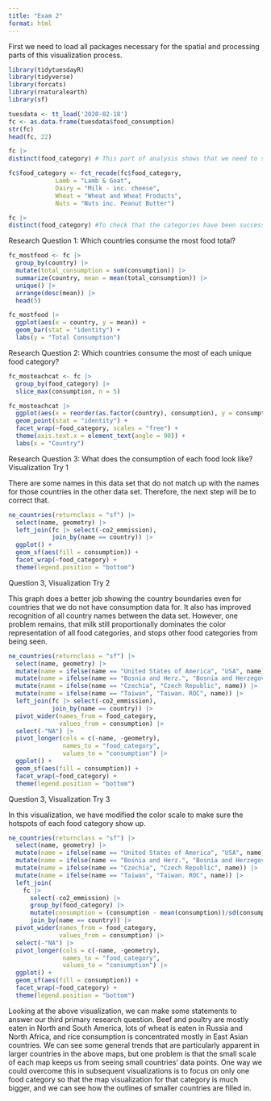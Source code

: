 ```yaml
---
title: "Exam 2"
format: html
---
```


First we need to load all packages necessary for the spatial and processing parts of this visualization process.
```r
library(tidytuesdayR)
library(tidyverse)
library(forcats)
library(rnaturalearth)
library(sf)
```


```r
tuesdata <- tt_load('2020-02-18')
fc <- as.data.frame(tuesdata$food_consumption)
str(fc)
head(fc, 22)
```

```r
fc |>
distinct(food_category) # This part of analysis shows that we need to shorten some of these names before we can visualize them.


```

```r
fc$food_category <- fct_recode(fc$food_category,
             Lamb = "Lamb & Goat",
             Dairy = "Milk - inc. cheese",
             Wheat = "Wheat and Wheat Products",
             Nuts = "Nuts inc. Peanut Butter")

fc |>
distinct(food_category) #To check that the categories have been successfully changed
```
Research Question 1: Which countries consume the most food total?
```r
fc_mostfood <- fc |>
  group_by(country) |>
  mutate(total_consumption = sum(consumption)) |>
  summarize(country, mean = mean(total_consumption)) |>
  unique() |>
  arrange(desc(mean)) |>
  head(5)

fc_mostfood |>
  ggplot(aes(x = country, y = mean)) +
  geom_bar(stat = "identity") +
  labs(y = "Total Consumption")

```
Research Question 2: Which countries consume the most of each unique food category?
```r
fc_mosteachcat <- fc |>
  group_by(food_category) |>
  slice_max(consumption, n = 5)

fc_mosteachcat |>
  ggplot(aes(x = reorder(as.factor(country), consumption), y = consumption)) +
  geom_point(stat = "identity") +
  facet_wrap(~food_category, scales = "free") +
  theme(axis.text.x = element_text(angle = 90)) +
  labs(x = "Country")


```

Research Question 3: What does the consumption of each food look like?
Visualization Try 1

There are some names in this data set that do not match up with the names for those countries in the other data set. Therefore, the next step will be to correct that.
```r
ne_countries(returnclass = "sf") |>
  select(name, geometry) |>
  left_join(fc |> select(-co2_emmission),
            join_by(name == country)) |>
  ggplot() +
  geom_sf(aes(fill = consumption)) +
  facet_wrap(~food_category) +
  theme(legend.position = "bottom")

```
Question 3, Visualization Try 2

This graph does a better job showing the country boundaries even for countries that we do not have consumption data for. It also has improved recognition of all country names between the data set. However, one problem remains, that milk still proportionally dominates the color representation of all food categories, and stops other food categories from being seen.
```r
ne_countries(returnclass = "sf") |>
  select(name, geometry) |>
  mutate(name = ifelse(name == "United States of America", "USA", name)) |>
  mutate(name = ifelse(name == "Bosnia and Herz.", "Bosnia and Herzegovina", name)) |>
  mutate(name = ifelse(name == "Czechia", "Czech Republic", name)) |>
  mutate(name = ifelse(name == "Taiwan", "Taiwan. ROC", name)) |>
  left_join(fc |> select(-co2_emmission),
            join_by(name == country)) |>
  pivot_wider(names_from = food_category,
              values_from = consumption) |>
  select(-"NA") |>
  pivot_longer(cols = c(-name, -geometry),
               names_to = "food_category",
               values_to = "consumption") |>
  ggplot() +
  geom_sf(aes(fill = consumption)) +
  facet_wrap(~food_category) +
  theme(legend.position = "bottom")

```

Question 3, Visualization Try 3

In this visualization, we have modified the color scale to make sure the hotspots of each food category show up.
```r
ne_countries(returnclass = "sf") |>
  select(name, geometry) |>
  mutate(name = ifelse(name == "United States of America", "USA", name)) |>
  mutate(name = ifelse(name == "Bosnia and Herz.", "Bosnia and Herzegovina", name)) |>
  mutate(name = ifelse(name == "Czechia", "Czech Republic", name)) |>
  mutate(name = ifelse(name == "Taiwan", "Taiwan. ROC", name)) |>
  left_join(
    fc |>
      select(-co2_emmission) |>
      group_by(food_category) |>
      mutate(consumption = (consumption - mean(consumption))/sd(consumption)),
      join_by(name == country)) |>
  pivot_wider(names_from = food_category,
              values_from = consumption) |>
  select(-"NA") |>
  pivot_longer(cols = c(-name, -geometry),
               names_to = "food_category",
               values_to = "consumption") |>
  ggplot() +
  geom_sf(aes(fill = consumption)) +
  facet_wrap(~food_category) +
  theme(legend.position = "bottom")


```

Looking at the above visualization, we can make some statements to answer our third primary research question. Beef and poultry are mostly eaten in North and South America, lots of wheat is eaten in Russia and North Africa, and rice consumption is concentrated mostly in East Asian countries. We can see some general trends that are particularly apparent in larger countries in the above maps, but one problem is that the small scale of each map keeps us from seeing small countries' data points. One way we could overcome this in subsequent visualizations is to focus on only one food category so that the map visualization for that category is much bigger, and we can see how the outlines of smaller countries are filled in.





